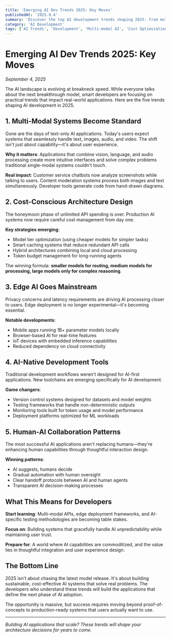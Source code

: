 ```yaml
---
title: 'Emerging AI Dev Trends 2025: Key Moves'
publishedAt: '2025.9.4'
summary: 'Discover the top AI development trends shaping 2025: from multi-modal systems to cost-effective deployment strategies that every developer should know.'
category: 'AI Development'
tags: ['AI Trends', 'Development', 'Multi-modal AI', 'Cost Optimization', 'Production AI', 'Developer Tools', 'Machine Learning']
---
```


# Emerging AI Dev Trends 2025: Key Moves

*September 4, 2025*

The AI landscape is evolving at breakneck speed. While everyone talks about the next breakthrough model, smart developers are focusing on practical trends that impact real-world applications. Here are the five trends shaping AI development in 2025.

## 1. Multi-Modal Systems Become Standard

Gone are the days of text-only AI applications. Today's users expect systems that seamlessly handle text, images, audio, and video. The shift isn't just about capability—it's about user experience.

**Why it matters**: Applications that combine vision, language, and audio processing create more intuitive interfaces and solve complex problems traditional single-modal systems couldn't touch.

**Real impact**: Customer service chatbots now analyze screenshots while talking to users. Content moderation systems process both images and text simultaneously. Developer tools generate code from hand-drawn diagrams.

## 2. Cost-Conscious Architecture Design

The honeymoon phase of unlimited API spending is over. Production AI systems now require careful cost management from day one.

**Key strategies emerging**:
- Model tier optimization (using cheaper models for simpler tasks)
- Smart caching systems that reduce redundant API calls
- Hybrid architectures combining local and cloud processing
- Token budget management for long-running agents

The winning formula: **smaller models for routing, medium models for processing, large models only for complex reasoning**.

## 3. Edge AI Goes Mainstream

Privacy concerns and latency requirements are driving AI processing closer to users. Edge deployment is no longer experimental—it's becoming essential.

**Notable developments**:
- Mobile apps running 1B+ parameter models locally
- Browser-based AI for real-time features
- IoT devices with embedded inference capabilities
- Reduced dependency on cloud connectivity

## 4. AI-Native Development Tools

Traditional development workflows weren't designed for AI-first applications. New toolchains are emerging specifically for AI development.

**Game changers**:
- Version control systems designed for datasets and model weights
- Testing frameworks that handle non-deterministic outputs
- Monitoring tools built for token usage and model performance
- Deployment platforms optimized for ML workloads

## 5. Human-AI Collaboration Patterns

The most successful AI applications aren't replacing humans—they're enhancing human capabilities through thoughtful interaction design.

**Winning patterns**:
- AI suggests, humans decide
- Gradual automation with human oversight
- Clear handoff protocols between AI and human agents
- Transparent AI decision-making processes

## What This Means for Developers

**Start learning**: Multi-modal APIs, edge deployment frameworks, and AI-specific testing methodologies are becoming table stakes.

**Focus on**: Building systems that gracefully handle AI unpredictability while maintaining user trust.

**Prepare for**: A world where AI capabilities are commoditized, and the value lies in thoughtful integration and user experience design.

## The Bottom Line

2025 isn't about chasing the latest model release. It's about building sustainable, cost-effective AI systems that solve real problems. The developers who understand these trends will build the applications that define the next phase of AI adoption.

The opportunity is massive, but success requires moving beyond proof-of-concepts to production-ready systems that users actually want to use.

---

*Building AI applications that scale? These trends will shape your architecture decisions for years to come.*